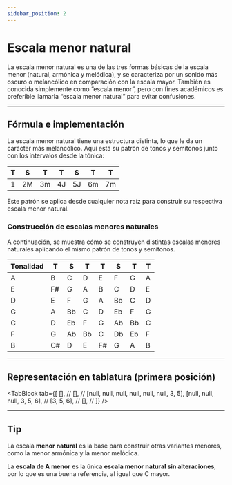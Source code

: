 ```yaml
---
sidebar_position: 2
---
```



# Escala menor natural

La escala menor natural es una de las tres formas básicas de la escala menor (natural, armónica y melódica), y se caracteriza por un sonido más oscuro o melancólico en comparación con la escala mayor. También es conocida simplemente como “escala menor”, pero con fines académicos es preferible llamarla “escala menor natural” para evitar confusiones.

---

## Fórmula e implementación

La escala menor natural tiene una estructura distinta, lo que le da un carácter más melancólico. Aquí está su patrón de tonos y semitonos junto con los intervalos desde la tónica:

| T   | S   | T   | T   | S   | T   | T   |
| --- | --- | --- | --- | --- | --- | --- |
| 1   | 2M  | 3m  | 4J  | 5J  | 6m  | 7m  |

Este patrón se aplica desde cualquier nota raíz para construir su respectiva escala menor natural.

### Construcción de escalas menores naturales

A continuación, se muestra cómo se construyen distintas escalas menores naturales aplicando el mismo patrón de tonos y semitonos.

| Tonalidad | T   | S   | T   | T   | S   | T   | T   |
| --------- | --- | --- | --- | --- | --- | --- | --- |
| A         | B   | C   | D   | E   | F   | G   | A   |
| E         | F#  | G   | A   | B   | C   | D   | E   |
| D         | E   | F   | G   | A   | Bb  | C   | D   |
| G         | A   | Bb  | C   | D   | Eb  | F   | G   |
| C         | D   | Eb  | F   | G   | Ab  | Bb  | C   |
| F         | G   | Ab  | Bb  | C   | Db  | Eb  | F   |
| B         | C#  | D   | E   | F#  | G   | A   | B   |

---

## Representación en tablatura (primera posición)

<TabBlock
  tab={[
    [], //
    [], //
    [null, null, null, null, null, null, 3, 5],
    [null, null, null, 3, 5, 6], //
    [3, 5, 6], //
    [], //
  ]}
/>

---

## Tip

La escala **menor natural** es la base para construir otras variantes menores, como la menor armónica y la menor melódica.

La **escala de A menor** es la única **escala menor natural sin alteraciones**, por lo que es una buena referencia, al igual que C mayor.
